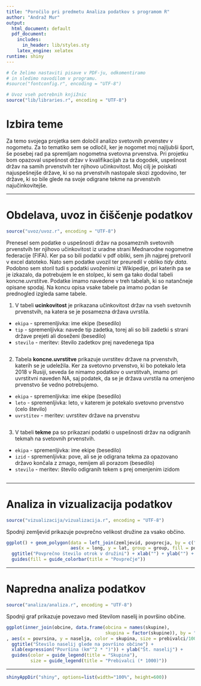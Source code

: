 ```yaml
---
title: "Poročilo pri predmetu Analiza podatkov s programom R"
author: "Andraž Mur"
output:
  html_document: default
  pdf_document:
    includes:
      in_header: lib/styles.sty
    latex_engine: xelatex
runtime: shiny
---
```


```r
# Če želimo nastaviti pisave v PDF-ju, odkomentiramo
# in sledimo navodilom v programu.
#source("fontconfig.r", encoding = "UTF-8")

# Uvoz vseh potrebnih knjižnic
source("lib/libraries.r", encoding = "UTF-8")
```

# Izbira teme

Za temo svojega projetka sem določil analizo svetovnih prvenstev v nogometu. Za to tematiko sem se odločil, ker je nogomet moj najljubši šport, še posebej rad pa spremljam nogometna svetovna prvenstva. Pri projetku bom opazoval uspešnost držav v kvalifikacijah za ta dogodek, uspešnost držav na samih prvenstvih ter njihovo učinkovitost. Moj cilj je poiskati najuspešnejše države, ki so na prvenstvih nastopale skozi zgodovino, ter države, ki so bile glede na svoje odigrane tekme na prvenstvih najučinkovitejše.

***

# Obdelava, uvoz in čiščenje podatkov

```r
source("uvoz/uvoz.r", encoding = "UTF-8")
```

Prenesel sem podatke o uspešnosti držav na posameznih svetovnih prvenstvih ter njihovo učinkovitost iz uradne strani Mednarodne nogometne federacije (FIFA). Ker pa so bili podatki v pdf obliki, sem jih najprej pretvoril v excel datoteko. Nato sem podatke uvozil ter preuredil v obliko *tidy data*. Podobno sem storil tudi s podatki uvoženimi iz Wikipedije, pri katerih pa se je izkazalo, da potrebujem le en stolpec, ki sem ga tako dodal tabeli koncne.uvrstitve. Podatke imamo navedene v treh tabelah, ki so natančneje opisane spodaj. Na koncu opisa vsake tabele pa imamo podan še prednogled izgleda same tabele.

1. V tabeli **ucinkovitost** je prikazana učinkovitost držav na vseh svetovnih prvenstvih, na katera se je posamezna država uvrstila.
- `ekipa` - spremenljivka: ime ekipe (besedilo)
- `tip` - spremenljivka: navede tip zadetka, torej ali so bili zadetki s strani države prejeti ali doseženi (besedilo)
- `stevilo` - meritev: število zadetkov prej navedenega tipa
```kable(head(ucinkovitost))
```

2. Tabela **koncne.uvrstitve** prikazuje uvrstitev države na prvenstvih, katerih se je udeležila. Ker za svetovno prvenstvo, ki bo potekalo leta 2018 v Rusiji, seveda še nimamo podatkov o uvrstitvah, imamo pri uvrstitvni naveden NA, saj podatek, da se je država uvrstila na omenjeno prvenstvo še vedno potrebujemo.
- `ekipa` - spremenljivka: ime ekipe (besedilo)
- `leto` - spremenljivka: leto, v katerem je potekalo svetovno prvenstvo (celo število)
- `uvrstitev` - meritev: uvrstitev države na prvenstvu
```kable(head(koncne.uvrstitve))
```

3. V tabeli **tekme** pa so prikazani podatki o uspešnosti držav na odigranih tekmah na svetovnih prvenstvih.
- `ekipa` - spremenljivka: ime ekipe (besedilo)
- `izid` - spremenljivka: pove, ali se je odigrana tekma za opazovano državo končala z zmago, remijem ali porazom (besedilo)
- `stevilo` - meritev: število odigranih tekem s prej omenjenim izidom
```kable(head(tekme))
```

***

# Analiza in vizualizacija podatkov

```r
source("vizualizacija/vizualizacija.r", encoding = "UTF-8")
```

Spodnji zemljevid prikazuje povprečno velikost družine za vsako občino.

```r
ggplot() + geom_polygon(data = left_join(zemljevid, povprecja, by = c("OB_UIME" = "obcina")),
                        aes(x = long, y = lat, group = group, fill = povprecje)) +
  ggtitle("Povprečno število otrok v družini") + xlab("") + ylab("") +
  guides(fill = guide_colorbar(title = "Povprečje"))
```

***

# Napredna analiza podatkov

```r
source("analiza/analiza.r", encoding = "UTF-8")
```

Spodnji graf prikazuje povezavo med številom naselij in površino občine.

```r
ggplot(inner_join(obcine, data.frame(obcina = names(skupine),
                                     skupina = factor(skupine)), by = "obcina")
, aes(x = povrsina, y = naselja, color = skupina, size = prebivalci/1000)) + geom_point() +
  ggtitle("Število naselij glede na površino občine") +
  xlab(expression("Površina (km"^2 * ")")) + ylab("Št. naselij") +
  guides(color = guide_legend(title = "Skupina"),
         size = guide_legend(title = "Prebivalci (* 1000)"))
```

***

```r
shinyAppDir("shiny", options=list(width="100%", height=600))
```
